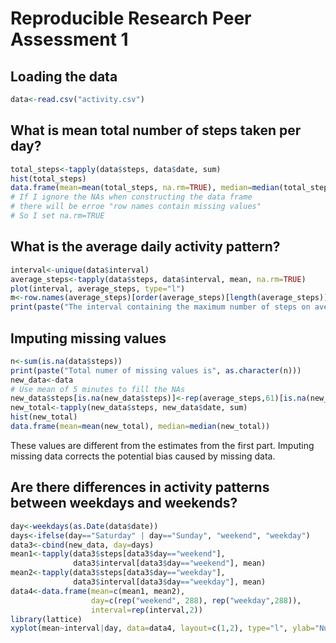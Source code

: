 Reproducible Research Peer Assessment 1
==============================================



## Loading the data
```r
data<-read.csv("activity.csv")
```


## What is mean total number of steps taken per day?
```r
total_steps<-tapply(data$steps, data$date, sum)
hist(total_steps)
data.frame(mean=mean(total_steps, na.rm=TRUE), median=median(total_steps, na.rm=TRUE))
# If I ignore the NAs when constructing the data frame
# there will be erroe "row names contain missing values"
# So I set na.rm=TRUE
```


## What is the average daily activity pattern?
```r
interval<-unique(data$interval)
average_steps<-tapply(data$steps, data$interval, mean, na.rm=TRUE)
plot(interval, average_steps, type="l")
m<-row.names(average_steps)[order(average_steps)[length(average_steps)]]
print(paste("The interval containing the maximum number of steps on average across all the days in the dataset is", m))
```


## Imputing missing values
```r
n<-sum(is.na(data$steps))
print(paste("Total numer of missing values is", as.character(n)))
new_data<-data
# Use mean of 5 minutes to fill the NAs
new_data$steps[is.na(new_data$steps)]<-rep(average_steps,61)[is.na(new_data$steps)]
new_total<-tapply(new_data$steps, new_data$date, sum)
hist(new_total)
data.frame(mean=mean(new_total), median=median(new_total))
```
These values are different from the estimates from the first part.
Imputing missing data corrects the potential bias caused by missing data.


## Are there differences in activity patterns between weekdays and weekends?
```r
day<-weekdays(as.Date(data$date))
days<-ifelse(day=="Saturday" | day=="Sunday", "weekend", "weekday")
data3<-cbind(new_data, day=days)
mean1<-tapply(data3$steps[data3$day=="weekend"], 
              data3$interval[data3$day=="weekend"], mean)
mean2<-tapply(data3$steps[data3$day=="weekday"], 
              data3$interval[data3$day=="weekday"], mean)
data4<-data.frame(mean=c(mean1, mean2), 
                  day=c(rep("weekend", 288), rep("weekday",288)),
                  interval=rep(interval,2))
library(lattice)
xyplot(mean~interval|day, data=data4, layout=c(1,2), type="l", ylab="Number of steps")
```
